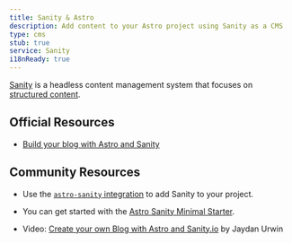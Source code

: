 ```yaml
---
title: Sanity & Astro
description: Add content to your Astro project using Sanity as a CMS
type: cms
stub: true
service: Sanity
i18nReady: true
---
```


[Sanity](http://sanity.io) is a headless content management system that focuses on [structured content](https://www.sanity.io/structured-content-platform).

## Official Resources

- [Build your blog with Astro and Sanity](https://www.sanity.io/guides/sanity-astro-blog)

## Community Resources 

- Use the [`astro-sanity` integration](https://github.com/littlesticks/astro-sanity) to add Sanity to your project.

- You can get started with the [Astro Sanity Minimal Starter](https://github.com/littlesticks/astro-sanity-minimal-starter).

- Video: [Create your own Blog with Astro and Sanity.io](https://www.youtube.com/watch?v=-jAWLTfsSQw) by Jaydan Urwin
